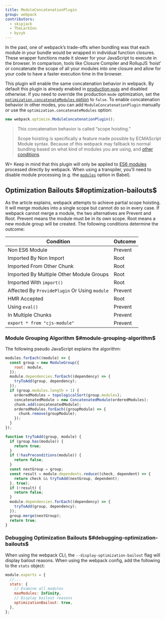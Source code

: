 ```yaml
---
title: ModuleConcatenationPlugin
group: webpack
contributors:
  - skipjack
  - TheLarkInn
  - byzyk
---
```


In the past, one of webpack’s trade-offs when bundling was that each module in your bundle would be wrapped in individual function closures. These wrapper functions made it slower for your JavaScript to execute in the browser. In comparison, tools like Closure Compiler and RollupJS ‘hoist’ or concatenate the scope of all your modules into one closure and allow for your code to have a faster execution time in the browser.

This plugin will enable the same concatenation behavior in webpack. By default this plugin is already enabled in [production `mode`](/configuration/mode/#mode-production) and disabled otherwise. If you need to override the production `mode` optimization, set the [`optimization.concatenateModules` option](/configuration/optimization/#optimizationconcatenatemodules) to `false`. To enable concatenation behavior in other modes, you can add `ModuleConcatenationPlugin` manually or use the `optimization.concatenateModules` option:

```js
new webpack.optimize.ModuleConcatenationPlugin();
```

> This concatenation behavior is called “scope hoisting.”
>
> Scope hoisting is specifically a feature made possible by ECMAScript Module syntax. Because of this webpack may fallback to normal bundling based on what kind of modules you are using, and [other conditions](https://medium.com/webpack/webpack-freelancing-log-book-week-5-7-4764be3266f5).

W> Keep in mind that this plugin will only be applied to [ES6 modules](/api/module-methods/#es6-recommended) processed directly by webpack. When using a transpiler, you'll need to disable module processing (e.g. the [`modules`](https://babeljs.io/docs/en/babel-preset-env#modules) option in Babel).

## Optimization Bailouts $#optimization-bailouts$

As the article explains, webpack attempts to achieve partial scope hoisting. It will merge modules into a single scope but cannot do so in every case. If webpack cannot merge a module, the two alternatives are Prevent and Root. Prevent means the module must be in its own scope. Root means a new module group will be created. The following conditions determine the outcome:

| Condition                                     | Outcome |
| --------------------------------------------- | ------- |
| Non ES6 Module                                | Prevent |
| Imported By Non Import                        | Root    |
| Imported From Other Chunk                     | Root    |
| Imported By Multiple Other Module Groups      | Root    |
| Imported With `import()`                      | Root    |
| Affected By `ProvidePlugin` Or Using `module` | Prevent |
| HMR Accepted                                  | Root    |
| Using `eval()`                                | Prevent |
| In Multiple Chunks                            | Prevent |
| `export * from "cjs-module"`                  | Prevent |

### Module Grouping Algorithm $#module-grouping-algorithm$

The following pseudo JavaScript explains the algorithm:

```js
modules.forEach((module) => {
  const group = new ModuleGroup({
    root: module,
  });
  module.dependencies.forEach((dependency) => {
    tryToAdd(group, dependency);
  });
  if (group.modules.length > 1) {
    orderedModules = topologicalSort(group.modules);
    concatenatedModule = new ConcatenatedModule(orderedModules);
    chunk.add(concatenatedModule);
    orderedModules.forEach((groupModule) => {
      chunk.remove(groupModule);
    });
  }
});

function tryToAdd(group, module) {
  if (group.has(module)) {
    return true;
  }
  if (!hasPreconditions(module)) {
    return false;
  }
  const nextGroup = group;
  const result = module.dependents.reduce((check, dependent) => {
    return check && tryToAdd(nextGroup, dependent);
  }, true);
  if (!result) {
    return false;
  }
  module.dependencies.forEach((dependency) => {
    tryToAdd(group, dependency);
  });
  group.merge(nextGroup);
  return true;
}
```

### Debugging Optimization Bailouts $#debugging-optimization-bailouts$

When using the webpack CLI, the `--display-optimization-bailout` flag will display bailout reasons. When using the webpack config, add the following to the `stats` object:

```js
module.exports = {
  //...
  stats: {
    // Examine all modules
    maxModules: Infinity,
    // Display bailout reasons
    optimizationBailout: true,
  },
};
```
